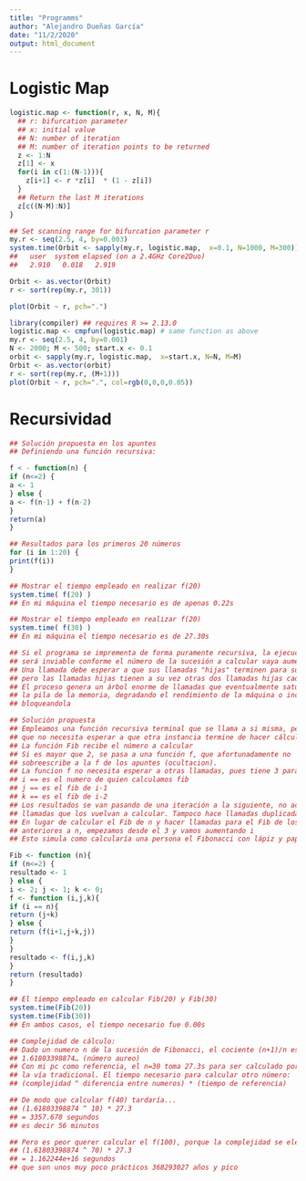 ```yaml
---
title: "Programms"
author: "Alejandro Dueñas García"
date: "11/2/2020"
output: html_document
---
```

# Logistic Map
```r
logistic.map <- function(r, x, N, M){
  ## r: bifurcation parameter
  ## x: initial value
  ## N: number of iteration
  ## M: number of iteration points to be returned
  z <- 1:N
  z[1] <- x
  for(i in c(1:(N-1))){
    z[i+1] <- r *z[i]  * (1 - z[i])
  }
  ## Return the last M iterations 
  z[c((N-M):N)]
}

## Set scanning range for bifurcation parameter r
my.r <- seq(2.5, 4, by=0.003)
system.time(Orbit <- sapply(my.r, logistic.map,  x=0.1, N=1000, M=300))
##   user  system elapsed (on a 2.4GHz Core2Duo)
##   2.910   0.018   2.919 

Orbit <- as.vector(Orbit)
r <- sort(rep(my.r, 301))

plot(Orbit ~ r, pch=".")
```

```r
library(compiler) ## requires R >= 2.13.0
logistic.map <- cmpfun(logistic.map) # same function as above
my.r <- seq(2.5, 4, by=0.001)
N <- 2000; M <- 500; start.x <- 0.1
orbit <- sapply(my.r, logistic.map,  x=start.x, N=N, M=M)
Orbit <- as.vector(orbit)
r <- sort(rep(my.r, (M+1)))
plot(Orbit ~ r, pch=".", col=rgb(0,0,0,0.05))
```
# Recursividad
```r
## Solución propuesta en los apuntes
## Definiendo una función recursiva:

f < - function(n) {
if (n<=2) {
a <- 1
} else {
a <- f(n-1) + f(n-2)
}
return(a)
}

## Resultados para los primeros 20 números
for (i in 1:20) {
print(f(i))
}

## Mostrar el tiempo empleado en realizar f(20)
system.time( f(20) )
## En mi máquina el tiempo necesario es de apenas 0.22s

## Mostrar el tiempo empleado en realizar f(20)
system.time( f(30) )
## En mi máquina el tiempo necesario es de 27.30s

## Si el programa se imprementa de forma puramente recursiva, la ejecución
## será inviable conforme el número de la sucesión a calcular vaya aumentando.
## Una llamada debe esperar a que sus llamadas "hijas" terminen para sumar,
## pero las llamadas hijas tienen a su vez otras dos llamadas hijas cada una.
## El proceso genera un árbol enorme de llamadas que eventualmente satura
## la pila de la memoria, degradando el rendimiento de la máquina o incluso
## bloqueandola

## Solución propuesta
## Empleamos una función recursiva terminal que se llama a si misma, pero
## que no necesita esperar a que otra instancia termine de hacer cálculos.
## La función Fib recibe el número a calcular
## Si es mayor que 2, se pasa a una función f, que afortunadamente no
## sobreescribe a la f de los apuntes (ocultacion).
## La funcion f no necesita esperar a otras llamadas, pues tiene 3 parametros
## i == es el numero de quien calculamos fib
## j == es el fib de i-1
## k == es el fib de i-2
## Los resultados se van pasando de una iteración a la siguiente, no acarreando
## llamadas que los vuelvan a calcular. Tampoco hace llamadas duplicadas.
## En lugar de calcular el Fib de n y hacer llamadas para el Fib de los numeros
## anteriores a n, empezamos desde el 3 y vamos aumentando i
## Esto simula como calcularía una persona el Fibonacci con lápiz y papel

Fib <- function (n){
if (n<=2) {
resultado <- 1
} else {
i <- 2; j <- 1; k <- 0;
f <- function (i,j,k){
if (i == n){
return (j+k)
} else {
return (f(i+1,j+k,j))
}
}
resultado <- f(i,j,k)
}
return (resultado)
}

## El tiempo empleado en calcular Fib(20) y Fib(30)
system.time(Fib(20))
system.time(Fib(30))
## En ambos casos, el tiempo necesario fue 0.00s

## Complejidad de cálculo:
## Dado un numero n de la sucesión de Fibonacci, el cociente (n+1)/n es
## 1.61803398874… (número aureo)
## Con mi pc como referencia, el n=30 toma 27.3s para ser calculado por
## la vía tradicional. El tiempo necesario para calcular otro número:
## (complejidad ^ diferencia entre numeros) * (tiempo de referencia)

## De modo que calcular f(40) tardaría...
## (1.61803398874 ^ 10) * 27.3
## = 3357.678 segundos
## es decir 56 minutos

## Pero es peor querer calcular el f(100), porque la complejidad se eleva a 70 y...
## (1.61803398874 ^ 70) * 27.3
## = 1.162244e+16 segundos
## que son unos muy poco prácticos 368293027 años y pico
```

